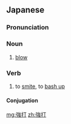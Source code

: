 ==Japanese==
{{ja-kanjitab|きょう|だ|yomi=on}}

===Pronunciation===
{{ja-pron|きょうだ|y=on}}

===Noun===
{{ja-noun|きょうだ}}

# [[blow]]

===Verb===
{{ja-verb-suru|tr=trans|きょうだ}}

# to [[smite]], to [[bash up]] {{gloss|assault someone with the intention of causing physical injury}}

====Conjugation====
{{ja-suru|きょうだ}}

[[mg:強打]]
[[zh:強打]]